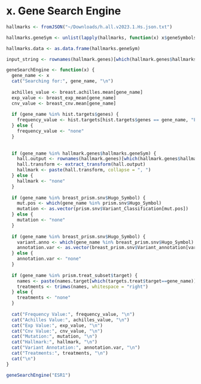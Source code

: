 # x. Gene Search Engine

```r
hallmarks <- fromJSON("~/Downloads/h.all.v2023.1.Hs.json.txt")

hallmarks.geneSym <- unlist(lapply(hallmarks, function(x) x$geneSymbols))

hallmarks.data <- as.data.frame(hallmarks.geneSym)

input_string <- rownames(hallmark.genes)[which(hallmark.genes$hallmarks.geneSym%in%w.genes.cancer[1])]

```


```r

geneSearchEngine <- function(x) {
  gene_name <- x
  cat("Searching for:", gene_name, "\n")
  
  achilles_value <- breast.achilles.mean[gene_name]
  exp_value <- breast_exp_mean[gene_name]
  cnv_value <- breast_cnv.mean[gene_name]
  
  if (gene_name %in% hist.targets$genes) {
    frequency_value <- hist.targets[hist.targets$genes == gene_name, "Freq"]
  } else {
    frequency_value <- "none"
  }
 
  
  if (gene_name %in% hallmark.genes$hallmarks.geneSym) {
    hall.output <- rownames(hallmark.genes)[which(hallmark.genes$hallmarks.geneSym %in% gene_name)]
    hall.transform <- extract_transform(hall.output)
    hallmark <- paste(hall.transform, collapse = ", ")
  } else {
    hallmark <- "none"
  }
  
  if (gene_name %in% breast_prism.snv$Hugo_Symbol) {
    mut.pos <- which(gene_name %in% prism.snv$Hugo_Symbol)
    mutation <- as.vector(prism.snv$Variant_Classification[mut.pos])
  } else {
    mutation <- "none"
  }
  
  if (gene_name %in% breast_prism.snv$Hugo_Symbol) {
    variant.anno <- which(gene_name %in% breast_prism.snv$Hugo_Symbol)
    annotation.var <- as.vector(breast_prism.snv$Variant_annotation[variant.anno])
  } else {
    annotation.var <- "none"
  }
  
  if (gene_name %in% prism.treat_subset$target) {
    names <- paste(names.target[which(targets.treat$target==gene_name)], collapse = ", ")
    treatments <- trimws(names, whitespace = "right")
  } else {
    treatments <- "none"
  }
  
  cat("Frequency Value:", frequency_value, "\n")
  cat("Achilles Value:", achilles_value, "\n")
  cat("Exp Value:", exp_value, "\n")
  cat("Cnv Value:", cnv_value, "\n")
  cat("Mutation:", mutation, "\n")
  cat("Hallmark:", hallmark, "\n")
  cat("Variant Annotation:", annotation.var, "\n")
  cat("Treatments:", treatments, "\n")
  cat("\n")
}

geneSearchEngine("ESR1")



```